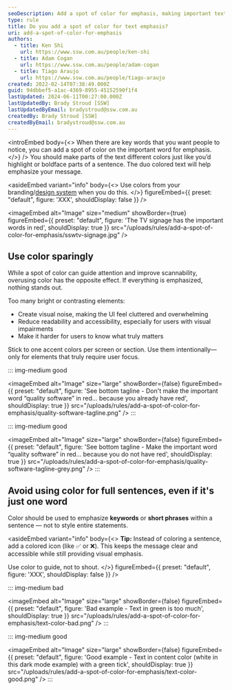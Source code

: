 ```yaml
---
seoDescription: Add a spot of color for emphasis, making important text stand out and drawing attention to your message.
type: rule
title: Do you add a spot of color for text emphasis?
uri: add-a-spot-of-color-for-emphasis
authors:
  - title: Ken Shi
    url: https://www.ssw.com.au/people/ken-shi
  - title: Adam Cogan
    url: https://www.ssw.com.au/people/adam-cogan
  - title: Tiago Araujo
    url: https://www.ssw.com.au/people/tiago-araujo
created: 2022-02-14T07:38:49.000Z
guid: 94dbbef5-a1ac-4369-8955-45152590f1f4
lastUpdated: 2024-06-11T00:27:00.000Z
lastUpdatedBy: Brady Stroud [SSW]
lastUpdatedByEmail: bradystroud@ssw.com.au
createdBy: Brady Stroud [SSW]
createdByEmail: bradystroud@ssw.com.au
---
```


<introEmbed
  body={<>
When there are key words that you want people to notice, you can add a spot of color on the important word for emphasis.
  </>}
/>
You should make parts of the text different colors just like you’d highlight or boldface parts of a sentence. The duo colored text will help emphasize your message.

<asideEmbed
  variant="info"
  body={<>
    Use colors from your branding/[design system](/design-system) when you do this.
  </>}
  figureEmbed={{
    preset: "default",
    figure: 'XXX',
    shouldDisplay: false
  }}
/>

<imageEmbed
  alt="Image"
  size="medium"
  showBorder={true}
  figureEmbed={{
    preset: "default",
    figure: 'The TV signage has the important words in red',
    shouldDisplay: true
  }}
  src="/uploads/rules/add-a-spot-of-color-for-emphasis/sswtv-signage.jpg"
/>

## Use color sparingly

While a spot of color can guide attention and improve scannability, overusing color has the opposite effect. If everything is emphasized, nothing stands out.

Too many bright or contrasting elements:

* Create visual noise, making the UI feel cluttered and overwhelming
* Reduce readability and accessibility, especially for users with visual impairments
* Make it harder for users to know what truly matters

Stick to one accent colors per screen or section. Use them intentionally—only for elements that truly require user focus.

::: img-medium good

<imageEmbed
  alt="Image"
  size="large"
  showBorder={false}
  figureEmbed={{
    preset: "default",
    figure: 'See bottom tagline - Don\'t make the important word “quality software” in red... because you already have red',
    shouldDisplay: true
  }}
  src="/uploads/rules/add-a-spot-of-color-for-emphasis/quality-software-tagline.png"
/>
:::

::: img-medium good

<imageEmbed
  alt="Image"
  size="large"
  showBorder={false}
  figureEmbed={{
    preset: "default",
    figure: 'See bottom tagline - Make the important word “quality software” in red... because you do not have red',
    shouldDisplay: true
  }}
  src="/uploads/rules/add-a-spot-of-color-for-emphasis/quality-software-tagline-grey.png"
/>
:::

## Avoid using color for full sentences, even if it's just one word

Color should be used to emphasize **keywords** or **short phrases** within a sentence — not to style entire statements.

<asideEmbed
  variant="info"
  body={<>
    **Tip:** Instead of coloring a sentence, add a colored icon (like ✅ or ❌). This keeps the message clear and accessible while still providing visual emphasis.

Use color to guide, not to shout.
  </>}
  figureEmbed={{
    preset: "default",
    figure: 'XXX',
    shouldDisplay: false
  }}
/>

::: img-medium bad

<imageEmbed
  alt="Image"
  size="large"
  showBorder={false}
  figureEmbed={{
    preset: "default",
    figure: 'Bad example - Text in green is too much',
    shouldDisplay: true
  }}
  src="/uploads/rules/add-a-spot-of-color-for-emphasis/text-color-bad.png"
/>
:::

::: img-medium good

<imageEmbed
  alt="Image"
  size="large"
  showBorder={false}
  figureEmbed={{
    preset: "default",
    figure: 'Good example - Text in content color (white in this dark mode example) with a green tick',
    shouldDisplay: true
  }}
  src="/uploads/rules/add-a-spot-of-color-for-emphasis/text-color-good.png"
/>
:::
